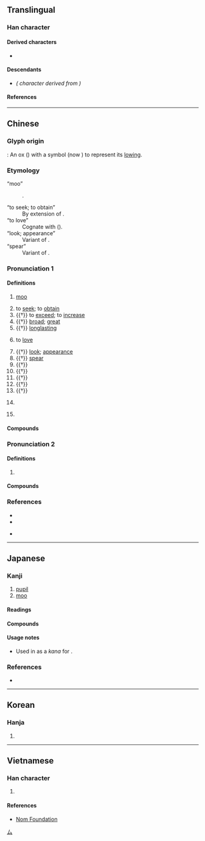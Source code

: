{{character info/new}}
==Translingual==

===Han character===
{{Han char|rn=93|rad=牛|as=02|sn=6|four=23500|canj=IHQ|ids=⿱厶牛}}

====Derived characters====
* {{l|mul|[[侔]], [[哞]], [[㛌]], [[恈]], [[洠]], [[䏬]], [[桙]], [[毪]], [[眸]], [[蛑]], [[鉾]]([[𫓴]]), [[𩶢]], [[麰]]([[𮮇]]), [[劺]], [[𬼪]], [[𭷢]], [[𭷪]], [[𭷬]], [[𭷲]], [[鴾]], [[𡧷]], [[𦭷]], [[𥭏]], [[𨴍]]}}

====Descendants====
* {{l|ja|ム}} ''({{w|Katakana}} character derived from {{w|Man'yōgana}})''

====References====
{{Han ref|kx=0697.060|dkj=19928|dj=1109.040|hdz=31800.070|uh=725F}}

[[Category:Han characters from which katakana were derived|ム]]

----

==Chinese==
{{zh-forms|alt=𠫚,⿱厶干,⿱屾⿰巾巾}} <!-- Refer http://dict.variants.moe.edu.tw/variants/rbt/word_attribute.rbt?educode=A02487 -->

===Glyph origin===
{{Han etym}}
{{liushu|i}}: An ox ({{zh-l|*牛}}) with a symbol (now {{zh-l|*厶}}) to represent its [[low#Verb_3|low]]ing.

===Etymology===
; “moo”
: {{onomatopoeic|zh}}.
; “to seek; to obtain”
: By extension of {{och-l|蛑|a type of [[pest]] that eats sprouts and roots}}.
; “to love”
: Cognate with {{och-l|慕|to admire}} ({{zh-ref|Schuessler, 2007}}).
; “look; appearance”
: Variant of {{ltc-l|模}}.
; “spear”
: Variant of {{ltc-l|矛}}.

===Pronunciation 1===
{{zh-pron
|m=móu
|m-s=mu2
|c=mau4
|c-t=
|g=
|h=pfs=mèu;gd=mêu2
|j=
|mb=
|md=mèu
|mn=xm,zz,tw:bô͘/qz:biô
|mn-t=mou5/mong5
|w=3meu
|x=lau2
|mc=y
|oc=y
|ma=
|cat=v,n,a,pn
}}

====Definitions====
{{zh-hanzi}}

# {{lb|zh|onomatopoeic}} {{n-g|the sound of cattle:}} [[moo]]
#: {{zh-alt-inline|哞}}
# to [[seek]]; to [[obtain]]
# {{†}} to [[exceed]]; to [[increase]]
# {{†}} [[broad]]; [[great]]
# {{†}} [[longlasting]]
# {{lb|zh|Han dynasty|Sòng-Lǔ dialect}} to [[love]]
# {{†}} [[look]]; [[appearance]]
# {{†}} [[spear]]
# {{†}} {{zh-alt-form|麰|[[barley]]}}
# {{†}} {{zh-alt-form|眸|[[eyeball]]}}
# {{†}} {{zh-alt-form|堥|[[earthen]] [[pot]]}}
# {{†}} {{zh-alt-form|侔|to be [[equal]]}}
# {{†}} {{zh-alt-form|鍪|[[helmet]]}}
# {{zh-div|國}} {{lb|zh|historical}} {{place|zh|t=Mou|ancient state|in modern-day|p/Shandong|c/China}}
# {{surname|lang=zh}}

====Compounds====
{{zh-der|岑牟|來牟|侵牟|牟利|牟取|牟尼|頓牟|釋迦牟尼}}

===Pronunciation 2===
{{zh-pron
|m=mù
|c=muk6
|mn-t=mou5/mong5
|cat=pn
}}

====Definitions====
{{zh-hanzi}}

# {{zh-used2|p}}

====Compounds====
{{zh-der|牟平|中牟}}

===References===
* {{R:twedu|A02487}}
* {{R:yue:Hanzi}}
* {{q|Min Nan}} {{thcwd|41051}}

----

==Japanese==

===Kanji===
{{ja-kanji|grade=|rs=牛02}}

# [[pupil]] {{gl|[[hole]] in [[middle]] of an [[iris]]}}
# [[moo]] {{gl|[[low#Verb_3|low]]ing [[sound]] of a [[cow]]}}

====Readings====
{{ja-readings
|goon=む
|kanon=ぼう
<!--|kun=むさぼ-る-->
}}

====Compounds====
{{der2|lang=ja
|{{ja-r|牟牟|ぼうぼう}}
|{{ja-r|牟尼|むに}}
|{{ja-r|牟礼|^むれ}}
|{{ja-r|牟婁|^むろ}}
|{{ja-r|大%穴%牟%遅%神|^おお%あな%む%ち の% ^かみ}}
|{{ja-r|大%牟田|^おお%むた}}
|{{ja-r|莫%牟|まく%も}}
}}

====Usage notes====
* Used in {{w|Old Japanese}} as a {{m|ja|借音|tr=shakuon}} ''kana'' for {{IPAfont|⟨mu⟩}}.

===References===
* {{R:Koseki Moji|224330}}

----

==Korean==

===Hanja===
{{ko-hanja|hangeul=모|eumhun=|rv=mo|mr=mo|y=mo}}

# {{defn|lang=ko|sort=牛02}}

----

==Vietnamese==

===Han character===
{{vi-hantu|rs=牛02|[[màu]], [[mâu]], [[mầu]], [[mào]], [[mưu]]}}

# {{defn|lang=vi|sort=牛02}}

====References====
* [http://nomfoundation.org/common/nom_details.php?codepoint=725F Nom Foundation]